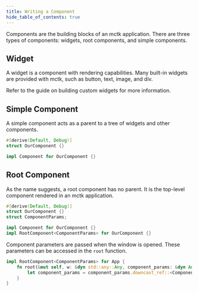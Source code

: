 ```yaml
---
title: Writing a Component
hide_table_of_contents: true
---
```


Components are the building blocks of an mctk application.  There are three
types of components: widgets, root components, and simple components.

## Widget

A widget is a component with rendering capabilities.  Many built-in widgets are
provided with mctk, such as button, text, image, and div.

Refer to the guide on building custom widgets for more information.

## Simple Component

A simple component acts as a parent to a tree of widgets and other components.

```rust
#[derive(Default, Debug)]
struct OurComponent {}

impl Component for OurComponent {}
```

## Root Component

As the name suggests, a root component has no parent. It is the top-level
component rendered in an mctk application.

```rust
#[derive(Default, Debug)]
struct OurComponent {}
struct ComponentParams;

impl Component for OurComponent {}
impl RootComponent<ComponentParams> for OurComponent {}
```

Component parameters are passed when the window is opened. These parameters can
be accessed in the `root` function.

```rust
impl RootComponent<ComponentParams> for App {
    fn root(&mut self, w: &dyn std::any::Any, component_params: &dyn Any) {
        let component_params = component_params.downcast_ref::<ComponentParams>().unwrap();
    }
}
```
